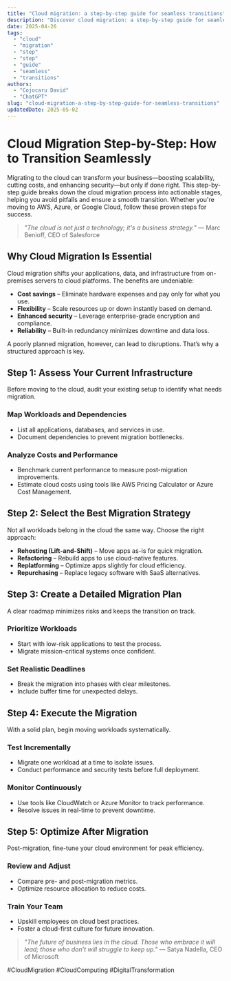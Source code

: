 ```yaml
---
title: "Cloud migration: a step-by-step guide for seamless transitions"
description: "Discover cloud migration: a step-by-step guide for seamless transitions with this in-depth guide, providing actionable insights and practical tips to boost your knowledge and results."
date: 2025-04-26
tags:
  - "cloud"
  - "migration"
  - "step"
  - "step"
  - "guide"
  - "seamless"
  - "transitions"
authors:
  - "Cojocaru David"
  - "ChatGPT"
slug: "cloud-migration-a-step-by-step-guide-for-seamless-transitions"
updatedDate: 2025-05-02
---
```


# Cloud Migration Step-by-Step: How to Transition Seamlessly  

Migrating to the cloud can transform your business—boosting scalability, cutting costs, and enhancing security—but only if done right. This step-by-step guide breaks down the cloud migration process into actionable stages, helping you avoid pitfalls and ensure a smooth transition. Whether you're moving to AWS, Azure, or Google Cloud, follow these proven steps for success.  

> *"The cloud is not just a technology; it's a business strategy."* — Marc Benioff, CEO of Salesforce  

## Why Cloud Migration Is Essential  

Cloud migration shifts your applications, data, and infrastructure from on-premises servers to cloud platforms. The benefits are undeniable:  

- **Cost savings** – Eliminate hardware expenses and pay only for what you use.  
- **Flexibility** – Scale resources up or down instantly based on demand.  
- **Enhanced security** – Leverage enterprise-grade encryption and compliance.  
- **Reliability** – Built-in redundancy minimizes downtime and data loss.  

A poorly planned migration, however, can lead to disruptions. That’s why a structured approach is key.  

## Step 1: Assess Your Current Infrastructure  

Before moving to the cloud, audit your existing setup to identify what needs migration.  

### Map Workloads and Dependencies  

- List all applications, databases, and services in use.  
- Document dependencies to prevent migration bottlenecks.  

### Analyze Costs and Performance  

- Benchmark current performance to measure post-migration improvements.  
- Estimate cloud costs using tools like AWS Pricing Calculator or Azure Cost Management.  

## Step 2: Select the Best Migration Strategy  

Not all workloads belong in the cloud the same way. Choose the right approach:  

- **Rehosting (Lift-and-Shift)** – Move apps as-is for quick migration.  
- **Refactoring** – Rebuild apps to use cloud-native features.  
- **Replatforming** – Optimize apps slightly for cloud efficiency.  
- **Repurchasing** – Replace legacy software with SaaS alternatives.  

## Step 3: Create a Detailed Migration Plan  

A clear roadmap minimizes risks and keeps the transition on track.  

### Prioritize Workloads  

- Start with low-risk applications to test the process.  
- Migrate mission-critical systems once confident.  

### Set Realistic Deadlines  

- Break the migration into phases with clear milestones.  
- Include buffer time for unexpected delays.  

## Step 4: Execute the Migration  

With a solid plan, begin moving workloads systematically.  

### Test Incrementally  

- Migrate one workload at a time to isolate issues.  
- Conduct performance and security tests before full deployment.  

### Monitor Continuously  

- Use tools like CloudWatch or Azure Monitor to track performance.  
- Resolve issues in real-time to prevent downtime.  

## Step 5: Optimize After Migration  

Post-migration, fine-tune your cloud environment for peak efficiency.  

### Review and Adjust  

- Compare pre- and post-migration metrics.  
- Optimize resource allocation to reduce costs.  

### Train Your Team  

- Upskill employees on cloud best practices.  
- Foster a cloud-first culture for future innovation.  

> *"The future of business lies in the cloud. Those who embrace it will lead; those who don’t will struggle to keep up."* — Satya Nadella, CEO of Microsoft  

#CloudMigration #CloudComputing #DigitalTransformation